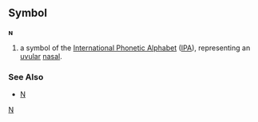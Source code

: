 ==Symbol==
'''ɴ'''

#a symbol of the [[International Phonetic Alphabet]] ([[IPA]]), representing an [[uvular]] [[nasal]].
===See Also===
*[[N]]
[[Category:IPA symbols|N]]